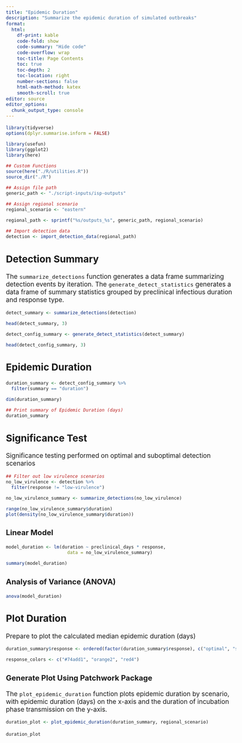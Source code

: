 ```yaml
---
title: "Epidemic Duration"
description: "Summarize the epidemic duration of simulated outbreaks"
format:
  html: 
    df-print: kable
    code-fold: show
    code-summary: "Hide code"
    code-overflow: wrap
    toc-title: Page Contents
    toc: true
    toc-depth: 2
    toc-location: right
    number-sections: false
    html-math-method: katex
    smooth-scroll: true
editor: source
editor_options: 
  chunk_output_type: console
---
```

```{=html}
<style type="text/css">

body, td {
   font-size: 13pt;
}
code.r{
  font-size: 9pt;
}
pre {
  font-size: 11pt
}
</style>
```

```r
library(tidyverse)
options(dplyr.summarise.inform = FALSE)

library(usefun)
library(ggplot2)
library(here)

## Custom Functions
source(here("./R/utilities.R"))
source_dir("./R")

## Assign file path 
generic_path <- "./script-inputs/isp-outputs"

## Assign regional scenario
regional_scenario <- "eastern"

regional_path <- sprintf("%s/outputs_%s", generic_path, regional_scenario)

## Import detection data
detection <- import_detection_data(regional_path)
```

## Detection Summary
The `summarize_detections` function generates a data frame summarizing detection events by iteration. The `generate_detect_statistics` generates a data frame of summary statistics grouped by preclinical infectious duration and response type.
```r
detect_summary <- summarize_detections(detection)

head(detect_summary, 3)

detect_config_summary <- generate_detect_statistics(detect_summary)

head(detect_config_summary, 3)
```

## Epidemic Duration
```r
duration_summary <- detect_config_summary %>%         
  filter(summary == "duration")

dim(duration_summary)

## Print summary of Epidemic Duration (days)
duration_summary
```

## Significance Test
Significance testing performed on optimal and suboptimal detection scenarios
```r
## Filter out low virulence scenarios
no_low_virulence <- detection %>%
  filter(response != "low-virulence")

no_low_virulence_summary <- summarize_detections(no_low_virulence)

range(no_low_virulence_summary$duration)
plot(density(no_low_virulence_summary$duration))
```

### Linear Model
```r
model_duration <- lm(duration ~ preclinical_days * response, 
                       data = no_low_virulence_summary)

summary(model_duration)
```

### Analysis of Variance (ANOVA)
```r
anova(model_duration)
```

## Plot Duration
Prepare to plot the calculated median epidemic duration (days)
```r
duration_summary$response <- ordered(factor(duration_summary$response), c("optimal", "suboptimal", "low-virulence"))

response_colors <- c("#74add1", "orange2", "red4") 
```

### Generate Plot Using Patchwork Package
The `plot_epidemic_duration` function plots epidemic duration by scenario, with epidemic duration (days) on the x-axis and the duration of incubation phase transmission on the y-axis.
```r
duration_plot <- plot_epidemic_duration(duration_summary, regional_scenario)
```

```r
duration_plot
```